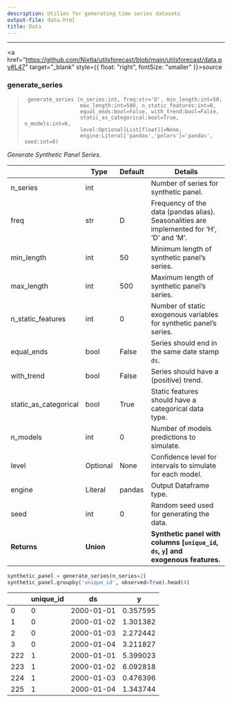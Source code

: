 ```yaml
---
description: Utilies for generating time series datasets
output-file: data.html
title: Data
---
```



------------------------------------------------------------------------

<a
href="https://github.com/Nixtla/utilsforecast/blob/main/utilsforecast/data.py#L47"
target="_blank" style={{ float: "right", fontSize: "smaller" }}>source</a>

### generate_series

> ``` text
>  generate_series (n_series:int, freq:str='D', min_length:int=50,
>                   max_length:int=500, n_static_features:int=0,
>                   equal_ends:bool=False, with_trend:bool=False,
>                   static_as_categorical:bool=True, n_models:int=0,
>                   level:Optional[List[float]]=None,
>                   engine:Literal['pandas','polars']='pandas', seed:int=0)
> ```

*Generate Synthetic Panel Series.*

|  | **Type** | **Default** | **Details** |
|------|------------------|-------------------------|-------------------------|
| n_series | int |  | Number of series for synthetic panel. |
| freq | str | D | Frequency of the data (pandas alias).<br/>Seasonalities are implemented for ‘H’, ‘D’ and ‘M’. |
| min_length | int | 50 | Minimum length of synthetic panel’s series. |
| max_length | int | 500 | Maximum length of synthetic panel’s series. |
| n_static_features | int | 0 | Number of static exogenous variables for synthetic panel’s series. |
| equal_ends | bool | False | Series should end in the same date stamp `ds`. |
| with_trend | bool | False | Series should have a (positive) trend. |
| static_as_categorical | bool | True | Static features should have a categorical data type. |
| n_models | int | 0 | Number of models predictions to simulate. |
| level | Optional | None | Confidence level for intervals to simulate for each model. |
| engine | Literal | pandas | Output Dataframe type. |
| seed | int | 0 | Random seed used for generating the data. |
| **Returns** | **Union** |  | **Synthetic panel with columns \[`unique_id`, `ds`, `y`\] and exogenous features.** |

```python
synthetic_panel = generate_series(n_series=2)
synthetic_panel.groupby('unique_id', observed=True).head(4)
```

|     | unique_id | ds         | y        |
|-----|-----------|------------|----------|
| 0   | 0         | 2000-01-01 | 0.357595 |
| 1   | 0         | 2000-01-02 | 1.301382 |
| 2   | 0         | 2000-01-03 | 2.272442 |
| 3   | 0         | 2000-01-04 | 3.211827 |
| 222 | 1         | 2000-01-01 | 5.399023 |
| 223 | 1         | 2000-01-02 | 6.092818 |
| 224 | 1         | 2000-01-03 | 0.476396 |
| 225 | 1         | 2000-01-04 | 1.343744 |

